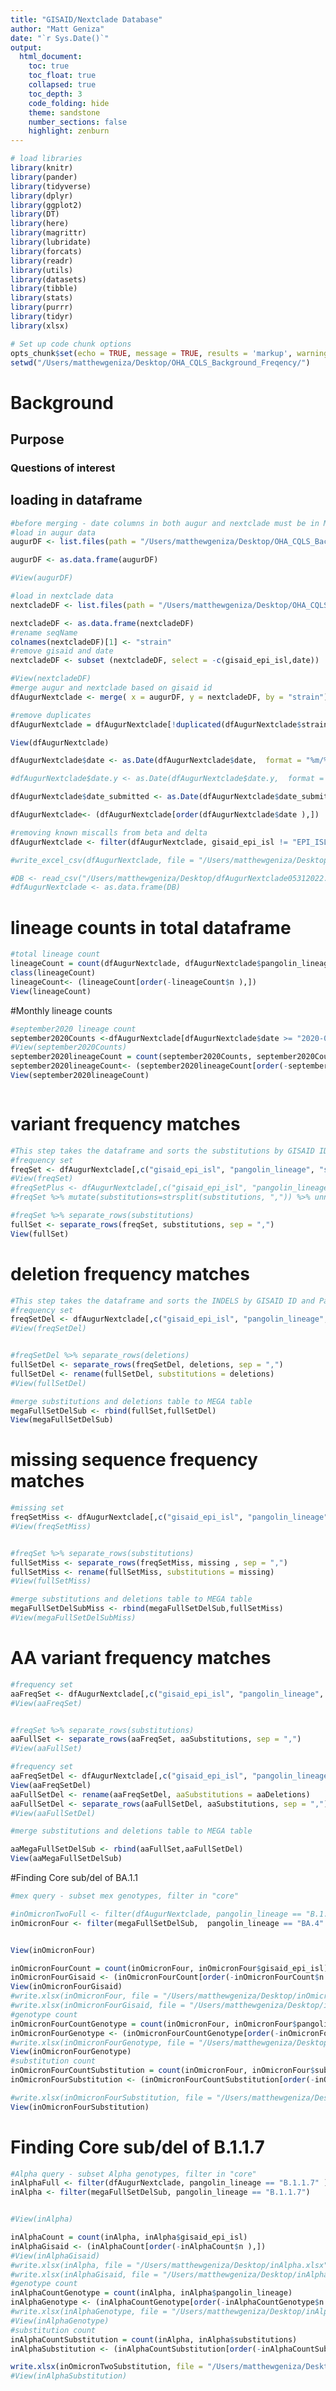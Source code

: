 ```yaml
---
title: "GISAID/Nextclade Database"
author: "Matt Geniza"
date: "`r Sys.Date()`"
output: 
  html_document:
    toc: true
    toc_float: true
    collapsed: true
    toc_depth: 3
    code_folding: hide
    theme: sandstone
    number_sections: false
    highlight: zenburn
---
```


```r
# load libraries 
library(knitr)
library(pander)
library(tidyverse)
library(dplyr)
library(ggplot2)
library(DT)
library(here)
library(magrittr)
library(lubridate)
library(forcats)
library(readr)
library(utils)
library(datasets)
library(tibble)
library(stats)
library(purrr)
library(tidyr)
library(xlsx)

# Set up code chunk options
opts_chunk$set(echo = TRUE, message = TRUE, results = 'markup', warning = FALSE)
setwd("/Users/matthewgeniza/Desktop/OHA_CQLS_Background_Freqency/")
```

# Background

## Purpose

### Questions of interest

## loading in dataframe

```r

#before merging - date columns in both augur and nextclade must be in MM/DD/YY. nextclade file must perform a separator on "|" to extract "gisaid_epi_isl" for merging downstream
#load in augur data
augurDF <- list.files(path = "/Users/matthewgeniza/Desktop/OHA_CQLS_Background_Freqency/augurData/", pattern = "*tsv", full.names = TRUE) %>% lapply(read_tsv) %>% bind_rows()

augurDF <- as.data.frame(augurDF)

#View(augurDF)

#load in nextclade data
nextcladeDF <- list.files(path = "/Users/matthewgeniza/Desktop/OHA_CQLS_Background_Freqency/nextcladeData/", pattern = "*tsv", full.names = TRUE) %>% lapply(read_tsv) %>% bind_rows()

nextcladeDF <- as.data.frame(nextcladeDF)
#rename seqName
colnames(nextcladeDF)[1] <- "strain"
#remove gisaid and date
nextcladeDF <- subset (nextcladeDF, select = -c(gisaid_epi_isl,date))

#View(nextcladeDF)
#merge augur and nextclade based on gisaid id
dfAugurNextclade <- merge( x = augurDF, y = nextcladeDF, by = "strain")

#remove duplicates
dfAugurNextclade = dfAugurNextclade[!duplicated(dfAugurNextclade$strain),]

View(dfAugurNextclade)

dfAugurNextclade$date <- as.Date(dfAugurNextclade$date,  format = "%m/%d/%y")

#dfAugurNextclade$date.y <- as.Date(dfAugurNextclade$date.y,  format = "%m/%d/%y")

dfAugurNextclade$date_submitted <- as.Date(dfAugurNextclade$date_submitted,  format = "%m/%d/%y")

dfAugurNextclade<- (dfAugurNextclade[order(dfAugurNextclade$date ),])

#removing known miscalls from beta and delta
dfAugurNextclade <- filter(dfAugurNextclade, gisaid_epi_isl != "EPI_ISL_2304824" & gisaid_epi_isl != "EPI_ISL_2895840" & gisaid_epi_isl != "EPI_ISL_2838583" & gisaid_epi_isl != "EPI_ISL_2838586" & gisaid_epi_isl != "EPI_ISL_2838654" & gisaid_epi_isl != "EPI_ISL_2693134" & gisaid_epi_isl != "EPI_ISL_2785264" & gisaid_epi_isl != "EPI_ISL_3750734") # & date_submitted < "2021-08-11" )

#write_excel_csv(dfAugurNextclade, file = "/Users/matthewgeniza/Desktop/dfAugurNextclade06302022.csv")

#DB <- read_csv("/Users/matthewgeniza/Desktop/dfAugurNextclade05312022.csv")
#dfAugurNextclade <- as.data.frame(DB)
```


#  lineage counts in total dataframe

```r

#total lineage count
lineageCount = count(dfAugurNextclade, dfAugurNextclade$pangolin_lineage)
class(lineageCount)
lineageCount<- (lineageCount[order(-lineageCount$n ),])
View(lineageCount)
```

#Monthly lineage counts

```r

#september2020 lineage count
september2020Counts <-dfAugurNextclade[dfAugurNextclade$date >= "2020-09-01" & dfAugurNextclade$date <= "2020-09-30", ]
#View(september2020Counts)
september2020lineageCount = count(september2020Counts, september2020Counts$pangolin_lineage)
september2020lineageCount<- (september2020lineageCount[order(-september2020lineageCount$n ),])
View(september2020lineageCount)



```

# variant frequency matches

```r
#This step takes the dataframe and sorts the substitutions by GISAID ID and Pangolin lineage 
#frequency set
freqSet <- dfAugurNextclade[,c("gisaid_epi_isl", "pangolin_lineage", "substitutions")]
#View(freqSet)
#freqSetPlus <- dfAugurNextclade[,c("gisaid_epi_isl", "pangolin_lineage", "substitutions", "deletions", "insertions")]
#freqSet %>% mutate(substitutions=strsplit(substitutions, ",")) %>% unnest(substitutions)

#freqSet %>% separate_rows(substitutions)
fullSet <- separate_rows(freqSet, substitutions, sep = ",")
View(fullSet)

```

# deletion frequency matches

```r
#This step takes the dataframe and sorts the INDELS by GISAID ID and Pangolin lineage 
#frequency set
freqSetDel <- dfAugurNextclade[,c("gisaid_epi_isl", "pangolin_lineage", "deletions")]
#View(freqSetDel)


#freqSetDel %>% separate_rows(deletions)
fullSetDel <- separate_rows(freqSetDel, deletions, sep = ",")
fullSetDel <- rename(fullSetDel, substitutions = deletions)
#View(fullSetDel)

#merge substitutions and deletions table to MEGA table
megaFullSetDelSub <- rbind(fullSet,fullSetDel)
View(megaFullSetDelSub)


```

# missing sequence frequency matches

```r

#missing set
freqSetMiss <- dfAugurNextclade[,c("gisaid_epi_isl", "pangolin_lineage", "missing")]
#View(freqSetMiss)


#freqSet %>% separate_rows(substitutions)
fullSetMiss <- separate_rows(freqSetMiss, missing , sep = ",")
fullSetMiss <- rename(fullSetMiss, substitutions = missing)
#View(fullSetMiss)

#merge substitutions and deletions table to MEGA table
megaFullSetDelSubMiss <- rbind(megaFullSetDelSub,fullSetMiss)
#View(megaFullSetDelSubMiss)
```

# AA variant frequency matches

```r

#frequency set
aaFreqSet <- dfAugurNextclade[,c("gisaid_epi_isl", "pangolin_lineage", "aaSubstitutions")]
#View(aaFreqSet)


#freqSet %>% separate_rows(substitutions)
aaFullSet <- separate_rows(aaFreqSet, aaSubstitutions, sep = ",")
#View(aaFullSet)

#frequency set
aaFreqSetDel <- dfAugurNextclade[,c("gisaid_epi_isl", "pangolin_lineage", "aaDeletions")]
View(aaFreqSetDel)
aaFullSetDel <- rename(aaFreqSetDel, aaSubstitutions = aaDeletions)
aaFullSetDel <- separate_rows(aaFullSetDel, aaSubstitutions, sep = ",")
#View(aaFullSetDel)

#merge substitutions and deletions table to MEGA table

aaMegaFullSetDelSub <- rbind(aaFullSet,aaFullSetDel)
View(aaMegaFullSetDelSub)

```


#Finding Core sub/del of BA.1.1

```r
#mex query - subset mex genotypes, filter in "core"

#inOmicronTwoFull <- filter(dfAugurNextclade, pangolin_lineage == "B.1.1.529" | pangolin_lineage == "BA.1" ) 
inOmicronFour <- filter(megaFullSetDelSub,  pangolin_lineage == "BA.4" )


View(inOmicronFour)

inOmicronFourCount = count(inOmicronFour, inOmicronFour$gisaid_epi_isl)
inOmicronFourGisaid <- (inOmicronFourCount[order(-inOmicronFourCount$n ),])
View(inOmicronFourGisaid)
#write.xlsx(inOmicronFour, file = "/Users/matthewgeniza/Desktop/inOmicronFour.xlsx", sheetName = "Sheet1", row.names = TRUE)
#write.xlsx(inOmicronFourGisaid, file = "/Users/matthewgeniza/Desktop/inOmicronFourGisaid.xlsx", sheetName = "Sheet1", row.names = TRUE)
#genotype count
inOmicronFourCountGenotype = count(inOmicronFour, inOmicronFour$pangolin_lineage)
inOmicronFourGenotype <- (inOmicronFourCountGenotype[order(-inOmicronFourCountGenotype$n ),])
#write.xlsx(inOmicronFourGenotype, file = "/Users/matthewgeniza/Desktop/inOmicronFourGenotype.xlsx", sheetName = "Sheet1", row.names = TRUE)
View(inOmicronFourGenotype)
#substitution count
inOmicronFourCountSubstitution = count(inOmicronFour, inOmicronFour$substitutions)
inOmicronFourSubstitution <- (inOmicronFourCountSubstitution[order(-inOmicronFourCountSubstitution$n ),])

#write.xlsx(inOmicronFourSubstitution, file = "/Users/matthewgeniza/Desktop/inBA4Substitution.xlsx", sheetName = "Sheet1", row.names = TRUE)
View(inOmicronFourSubstitution)

```


# Finding Core sub/del of B.1.1.7 

```r
#Alpha query - subset Alpha genotypes, filter in "core"
inAlphaFull <- filter(dfAugurNextclade, pangolin_lineage == "B.1.1.7" ) 
inAlpha <- filter(megaFullSetDelSub, pangolin_lineage == "B.1.1.7")


#View(inAlpha)

inAlphaCount = count(inAlpha, inAlpha$gisaid_epi_isl)
inAlphaGisaid <- (inAlphaCount[order(-inAlphaCount$n ),])
#View(inAlphaGisaid)
#write.xlsx(inAlpha, file = "/Users/matthewgeniza/Desktop/inAlpha.xlsx", sheetName = "Sheet1", row.names = TRUE)
#write.xlsx(inAlphaGisaid, file = "/Users/matthewgeniza/Desktop/inAlphaGisaid.xlsx", sheetName = "Sheet1", row.names = TRUE)
#genotype count
inAlphaCountGenotype = count(inAlpha, inAlpha$pangolin_lineage)
inAlphaGenotype <- (inAlphaCountGenotype[order(-inAlphaCountGenotype$n ),])
#write.xlsx(inAlphaGenotype, file = "/Users/matthewgeniza/Desktop/inAlphaGenotype.xlsx", sheetName = "Sheet1", row.names = TRUE)
#View(inAlphaGenotype)
#substitution count
inAlphaCountSubstitution = count(inAlpha, inAlpha$substitutions)
inAlphaSubstitution <- (inAlphaCountSubstitution[order(-inAlphaCountSubstitution$n ),])

write.xlsx(inOmicronTwoSubstitution, file = "/Users/matthewgeniza/Desktop/inOmicronTwoSubstitution.xlsx", sheetName = "Sheet1", row.names = TRUE)
#View(inAlphaSubstitution)

```

